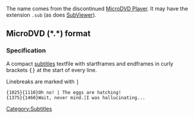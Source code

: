 {{Mux|id=microdvd|mod=subtitle}}
The name comes from the discontinued [https://web.archive.org/web/20040605003818/http://www.tiasoft.de/mdvdp/ MicroDVD Player]. It may have the extension <code>.sub</code> (as does [[SubViewer]]).

== MicroDVD (*.*) format  ==

=== Specification ===

A compact [[subtitles]] textfile with startframes and endframes in curly brackets <kbd>{}</kbd> at the start of every line.

Linebreaks are marked with <kbd>|</kbd>

 {1025}{1110}Oh no! | The eggs are hatching!
 {1375}{1460}Wait, never mind.|I was hallucinating...

[[Category:Subtitles]]